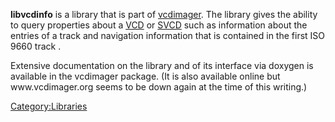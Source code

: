 {{Lowercase}}
'''libvcdinfo''' is a library that is part of [http://www.gnu.org/software/vcdimager vcdimager]. The library gives the ability to query properties about a [[VCD]] or [[SVCD]] such as information about the entries of a track and navigation information that is contained in the first ISO 9660 track .

Extensive documentation on the library and of its interface via doxygen is available in the vcdimager package. (It is also available online but www.vcdimager.org seems to be down again at the time of this writing.)

[[Category:Libraries]]